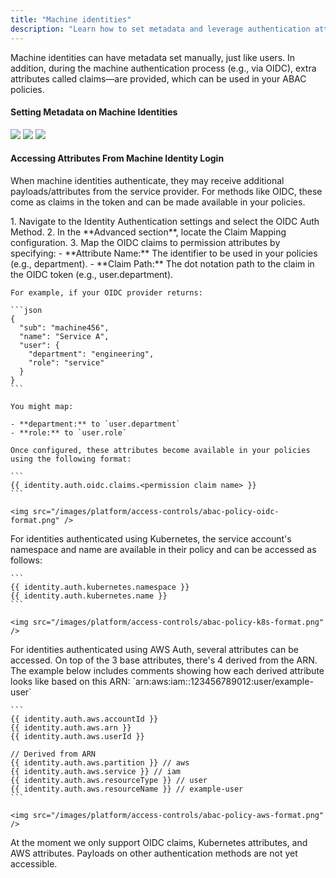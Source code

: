 ```yaml
---
title: "Machine identities"
description: "Learn how to set metadata and leverage authentication attributes for machine identities."
---
```


Machine identities can have metadata set manually, just like users. In addition, during the machine authentication process (e.g., via OIDC), extra attributes called claims—are provided, which can be used in your ABAC policies.

#### Setting Metadata on Machine Identities

<Tabs>
  <Tab title="Manually Configure Metadata">
    <Steps>
      <Step title="Navigate to the Access Control page on the organization sidebar and select a machine identity.">
        <img src="/documentation/platform/access-controls/abac/images/add-metadata-on-machine-identity-1.png" />
      </Step>
      <Step title="On the machine identity page, click the pencil icon to edit the selected identity.">
        <img src="/documentation/platform/access-controls/abac/images/add-metadata-on-machine-identity-2.png" />
      </Step>
      <Step title="Add metadata via key-value pairs and update the machine identity.">
        <img src="/documentation/platform/access-controls/abac/images/add-metadata-on-machine-identity-3.png" />
      </Step>
    </Steps>
  </Tab>
</Tabs>

#### Accessing Attributes From Machine Identity Login

When machine identities authenticate, they may receive additional payloads/attributes from the service provider.
For methods like OIDC, these come as claims in the token and can be made available in your policies.

<Tabs>
  <Tab title="OIDC Login Attributes">
    1. Navigate to the Identity Authentication settings and select the OIDC Auth Method.
    2. In the **Advanced section**, locate the Claim Mapping configuration.
    3. Map the OIDC claims to permission attributes by specifying:
       - **Attribute Name:** The identifier to be used in your policies (e.g., department).
       - **Claim Path:** The dot notation path to the claim in the OIDC token (e.g., user.department).

    For example, if your OIDC provider returns:

    ```json
    {
      "sub": "machine456",
      "name": "Service A",
      "user": {
        "department": "engineering",
        "role": "service"
      }
    }
    ```

    You might map:

    - **department:** to `user.department`
    - **role:** to `user.role`

    Once configured, these attributes become available in your policies using the following format:

    ```
    {{ identity.auth.oidc.claims.<permission claim name> }}
    ```

    <img src="/images/platform/access-controls/abac-policy-oidc-format.png" />

  </Tab>
  <Tab title="Kubernetes Login Attributes">
		For identities authenticated using Kubernetes, the service account's namespace and name are available in their policy and can be accessed as follows:

    ```
    {{ identity.auth.kubernetes.namespace }}
    {{ identity.auth.kubernetes.name }}
    ```

    <img src="/images/platform/access-controls/abac-policy-k8s-format.png" />
  </Tab>
  <Tab title="AWS Attributes">
    For identities authenticated using AWS Auth, several attributes can be accessed. On top of the 3 base attributes, there's 4 derived from the ARN. The example below includes comments showing how each derived attribute looks like based on this ARN: `arn:aws:iam::123456789012:user/example-user`

    ```
    {{ identity.auth.aws.accountId }}
    {{ identity.auth.aws.arn }}
    {{ identity.auth.aws.userId }}

    // Derived from ARN
    {{ identity.auth.aws.partition }} // aws
    {{ identity.auth.aws.service }} // iam
    {{ identity.auth.aws.resourceType }} // user
    {{ identity.auth.aws.resourceName }} // example-user
    ```

    <img src="/images/platform/access-controls/abac-policy-aws-format.png" />
  </Tab>
  <Tab title="Other Authentication Method Attributes">
    At the moment we only support OIDC claims, Kubernetes attributes, and AWS attributes. Payloads on other authentication methods are not yet accessible.
  </Tab>
</Tabs>
